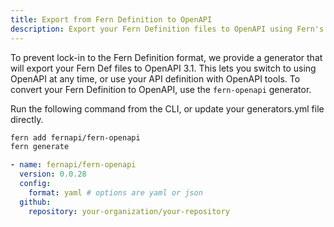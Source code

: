 ---
title: Export from Fern Definition to OpenAPI
description: Export your Fern Definition files to OpenAPI using Fern's OpenAPI generator.
---

To prevent lock-in to the Fern Definition format, we provide a generator that will export your Fern Def files to OpenAPI 3.1. 
This lets you switch to using OpenAPI at any time, or use your API definition with OpenAPI tools.
To convert your Fern Definition to OpenAPI, use the `fern-openapi` generator. 

Run the following command from the CLI, or update your generators.yml file directly.
<CodeBlocks>
```bash title="CLI"
fern add fernapi/fern-openapi
fern generate
```

```yaml title="generators.yml"
- name: fernapi/fern-openapi
  version: 0.0.28
  config:
    format: yaml # options are yaml or json
  github:
    repository: your-organization/your-repository
```
</CodeBlocks>


